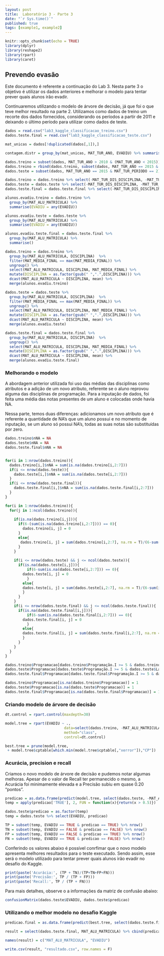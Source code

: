```yaml
---
layout: post
title:  Laboratório 3 - Parte 3
date: "`r Sys.time()`"
published: true
tags: [example1, example2]
---
```


```r
knitr::opts_chunk$set(echo = TRUE)
library(dplyr)
library(reshape2)
library(rpart)
library(caret)
```
 
## Prevendo evasão 
 
Este documento é referente a continuação do Lab 3. Nesta parte 3 o objetivo é utilizar os dados anteriores e melhorar o modelo para tentar prever quais alunos irão evadir.

Continuaremos utilizando o modelo de árvore de decisão, já que foi o que teve melhor resultado na parte 2. Utilizamos como dados de treino um recorte dos dados fornecidos, considerando os períodos a partir de 2011 e deixando o último período para utilizar como dados de teste.

```r
dados = read.csv("lab3_kaggle_classificacao_treino.csv")
dados.teste.final = read.csv("lab3_kaggle_classificacao_teste.csv")

mat_unicas = dados[!duplicated(dados[,1]),]

contagem.distr = group_by(mat_unicas, MAT_TUR_ANO, EVADIU) %>% summarise(count = n())

dados.treino = subset(dados, MAT_TUR_ANO > 2010 & (MAT_TUR_ANO < 2015))
dados.treino = rbind(dados.treino, subset(dados, MAT_TUR_ANO == 2015 & MAT_TUR_PERIODO == 1))
dados.teste = subset(dados, MAT_TUR_ANO == 2015 & MAT_TUR_PERIODO == 2)

dados.treino = dados.treino %>% select(-MAT_TUR_DIS_DISCIPLINA, -MAT_TUR_ANO, -MAT_TUR_PERIODO) %>% filter(!is.na(MAT_MEDIA_FINAL))
dados.teste = dados.teste %>% select(-MAT_TUR_DIS_DISCIPLINA, -MAT_TUR_ANO, -MAT_TUR_PERIODO) %>% filter(!is.na(MAT_MEDIA_FINAL))
dados.teste.final = dados.teste.final %>% select(-MAT_TUR_DIS_DISCIPLINA, -MAT_TUR_ANO, -MAT_TUR_PERIODO)

alunos.evadiu.treino = dados.treino %>%
  group_by(MAT_ALU_MATRICULA) %>%
  summarise(EVADIU = any(EVADIU))

alunos.evadiu.teste = dados.teste %>%
  group_by(MAT_ALU_MATRICULA) %>%
  summarise(EVADIU = any(EVADIU))

alunos.evadiu.teste.final = dados.teste.final %>%
  group_by(MAT_ALU_MATRICULA) %>%
  summarise()

dados.treino = dados.treino %>%
  group_by(MAT_ALU_MATRICULA, DISCIPLINA)  %>%
  filter(MAT_MEDIA_FINAL == max(MAT_MEDIA_FINAL)) %>%
  ungroup() %>%
  select(MAT_ALU_MATRICULA, DISCIPLINA, MAT_MEDIA_FINAL) %>% 
  mutate(DISCIPLINA = as.factor(gsub(" ",".",DISCIPLINA))) %>%
  dcast(MAT_ALU_MATRICULA ~ DISCIPLINA, mean) %>%
  merge(alunos.evadiu.treino)

dados.teste = dados.teste %>%
  group_by(MAT_ALU_MATRICULA, DISCIPLINA)  %>%
  filter(MAT_MEDIA_FINAL == max(MAT_MEDIA_FINAL)) %>%
  ungroup() %>%
  select(MAT_ALU_MATRICULA, DISCIPLINA, MAT_MEDIA_FINAL) %>% 
  mutate(DISCIPLINA = as.factor(gsub(" ",".",DISCIPLINA))) %>%
  dcast(MAT_ALU_MATRICULA ~ DISCIPLINA, mean) %>%
  merge(alunos.evadiu.teste)

dados.teste.final = dados.teste.final %>%
  group_by(MAT_ALU_MATRICULA, DISCIPLINA)  %>%
  ungroup() %>%
  select(MAT_ALU_MATRICULA, DISCIPLINA, MAT_MEDIA_FINAL) %>% 
  mutate(DISCIPLINA = as.factor(gsub(" ",".",DISCIPLINA))) %>%
  dcast(MAT_ALU_MATRICULA ~ DISCIPLINA, mean) %>%
  merge(alunos.evadiu.teste.final)
```

### Melhorando o modelo

A abordagem anterior utilizada foi uso das médias das disciplinas como atributos e a adição de um novo atributo, referente se o aluno reprovou alguma das disciplinas de programação. Para a inputação de dados, foi feita uma média das notas presentes de um aluno e colocadas onde havia NA.

Nessa parte, temos duas diferenças: adicionamos um novo atributo que é referente a quantidade de NA's que um aluno possui e no momento de inputação, se um aluno só possui NA's, todas as suas notas são substituídas por zero.

```r
dados.treino$nNA = NA
dados.teste$nNA = NA
dados.teste.final$nNA = NA


for(i in 1:nrow(dados.treino)){
  dados.treino[i,]$nNA = sum(is.na(dados.treino[i,2:7]))
  if(i <= nrow(dados.teste)){
    dados.teste[i,]$nNA = sum(is.na(dados.teste[i,2:7]))
  }
  if(i <= nrow(dados.teste.final)){
    dados.teste.final[i,]$nNA = sum(is.na(dados.teste.final[i,2:7]))
  }
}

for(i in 1:nrow(dados.treino)){
  for(j in 1:ncol(dados.treino)){
    
    if(is.na(dados.treino[i,j])){
      if(6-(sum(is.na(dados.treino[i,2:7]))) == 0){
        dados.treino[i, j] = 0
      }
      else{
       dados.treino[i, j] = sum(dados.treino[i,2:7], na.rm = T)/(6-sum(is.na(dados.treino[i,2:7])))
      }
    }
    
    if(i <= nrow(dados.teste) && j <= ncol(dados.teste)){
      if(is.na(dados.teste[i,j])){
          if(6-sum(is.na(dados.teste[i,2:7])) == 0){
        dados.teste[i, j] = 0
          }
        else{
        dados.teste[i, j] = sum(dados.teste[i,2:7], na.rm = T)/(6-sum(is.na(dados.teste[i,2:7])))
        }
      }
    }
    if(i <= nrow(dados.teste.final) && j <= ncol(dados.teste.final)){
      if(is.na(dados.teste.final[i,j])){
          if(6-sum(is.na(dados.teste.final[i,2:7])) == 0){
        dados.teste.final[i, j] = 0
          }
        else{
        dados.teste.final[i, j] = sum(dados.teste.final[i,2:7], na.rm = T)/(6-sum(is.na(dados.teste.final[i,2:7])))
        }
      }
    }
  }
}

dados.treino$Programacao[dados.treino$Programação.I >= 5 & dados.treino$Laboratório.de.Programação.I >= 5 ] = 0
dados.teste$Programacao[dados.teste$Programação.I >= 5 & dados.teste$Laboratório.de.Programação.I >= 5 ] = 0
dados.teste.final$Programacao[dados.teste.final$Programação.I >= 5 & dados.teste.final$Laboratório.de.Programação.I >= 5 ] = 0

dados.treino$Programacao[is.na(dados.treino$Programacao)] = 1
dados.teste$Programacao[is.na(dados.teste$Programacao)] = 1
dados.teste.final$Programacao[is.na(dados.teste.final$Programacao)] = 1
```

### Criando modelo de árvore de decisão

```r
dt.control = rpart.control(maxdepth=30)

model.tree = rpart(EVADIU ~ .,
                           data=select(dados.treino, -MAT_ALU_MATRICULA),
                           method="class",
                           control=dt.control)

best.tree = prune(model.tree,
 + model.tree$cptable[which.min(model.tree$cptable[,"xerror"]),"CP"])
```

### Acurácia, precision e recall

Criamos o novo modelo de árvore de decisão e pudemos notar algumas melhoras. Apesar de o valor de Recall ter permanecido o mesmo, a Acurácia foi minimamente elevada e a Precisão subiu em quase 0.20 "pontos".

```r
predicao = as.data.frame(predict(model.tree, select(dados.teste, -MAT_ALU_MATRICULA)))
temp = apply(predicao['TRUE'], 2, FUN = function(x){return(x > 0.5)})

dados.teste$predicao = as.factor(temp)
temp = dados.teste %>% select(EVADIU, predicao)

TP = subset(temp, EVADIU == TRUE & predicao == TRUE) %>% nrow()
TN = subset(temp, EVADIU == FALSE & predicao == FALSE) %>% nrow()
FP = subset(temp, EVADIU == FALSE & predicao == TRUE) %>% nrow() 
FN = subset(temp, EVADIU == TRUE & predicao == FALSE) %>% nrow()
```

Conferindo os valores abaixo é possível conrfimar que o novo modelo apresenta melhores resultados para o teste executado. Sendo assim, esse será o modelo utilizado para tentar prever quais alunos irão evadir no desafio do Kaggle.

```r
print(paste('Acurácia:', (TP + TN)/(TP+TN+FP+FN)))
print(paste('Precisão:', TP / (TP + FP)))
print(paste('Recall:', TP / (TP + FN)))
```

Para mais detalhes, observe o a informações da matriz de confusão abaixo:

```r
confusionMatrix(dados.teste$EVADIU, dados.teste$predicao)
```

### Utilizando o melhor modelo no desafio Kaggle

```r
predicao.final = as.data.frame(predict(best.tree, select(dados.teste.final, -MAT_ALU_MATRICULA), type = "class"))

result = select(dados.teste.final, MAT_ALU_MATRICULA) %>% cbind(predicao.final)

names(result) = c("MAT_ALU_MATRICULA", "EVADIU")

write.csv(result, "resultado.csv", row.names = F)
```

